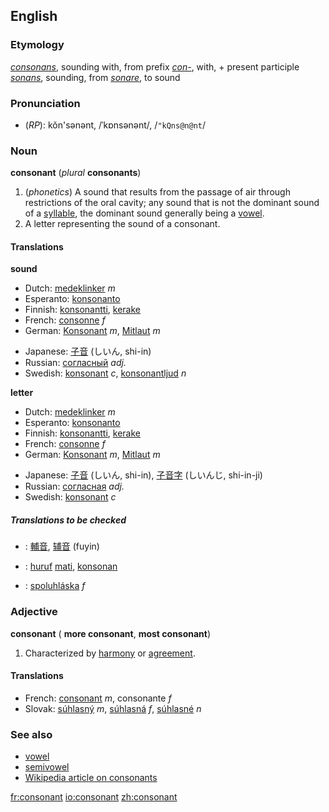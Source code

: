 ==English==

===Etymology===
{{L.}} ''[[consonans]]'', sounding with, from prefix ''[[con-]]'', with, + present participle ''[[sonans]]'', sounding, from ''[[sonare]]'', to sound

===Pronunciation===
*(''RP''): kŏn'sənənt, /ˈkɒnsənənt/, /<tt>"kQns@n@nt</tt>/

===Noun===
'''consonant''' (''plural'' '''consonants''')

#(''phonetics'') A sound that results from the passage of air through restrictions of the oral cavity; any sound that is not the dominant sound of a [[syllable]], the dominant sound generally being a [[vowel]].
#A letter representing the sound of a consonant.

====Translations====

'''sound'''
{{top}}
*Dutch: [[medeklinker]] ''m''
*Esperanto: [[konsonanto]]
*Finnish: [[konsonantti]], [[kerake]]
*French: [[consonne]] ''f''
*German: [[Konsonant]] ''m'', [[Mitlaut]] ''m''
{{mid}}
*Japanese: [[子音]] (しいん, shi-in)
*Russian: [[согласный]] ''adj.''
*Swedish: [[konsonant]] ''c'', [[konsonantljud]] ''n''
{{bottom}}

'''letter'''
{{top}}
*Dutch: [[medeklinker]] ''m''
*Esperanto: [[konsonanto]]
*Finnish: [[konsonantti]], [[kerake]]
*French: [[consonne]] ''f''
*German: [[Konsonant]] ''m'', [[Mitlaut]] ''m''
{{mid}}
*Japanese: [[子音]] (しいん, shi-in), [[子音字]] (しいんじ, shi-in-ji)
*Russian: [[согласная]] ''adj.''
*Swedish: [[konsonant]] ''c''
{{bottom}}

=====Translations to be checked=====
<!--Remove this section once all of the translations below have been moved into the tables above.-->
{{checktrans}}

*{{ttbc|Chinese}}: [[輔音]], [[辅音]] (fuyin)
*{{ttbc|Indonesian}}: [[huruf]] [[mati]], [[konsonan]]
*{{ttbc|Slovak}}: [[spoluhláska]] ''f''

===Adjective===
'''consonant''' ({{compar}} '''more consonant''', {{superl}} '''most consonant''')

#Characterized by [[harmony]] or [[agreement]].
{{seeCites}}

====Translations====
*French: [[consonant#French|consonant]] ''m'', consonante ''f''
*Slovak: [[súhlasný]] ''m'', [[súhlasná]] ''f'', [[súhlasné]] ''n''

===See also===
*[[vowel]]
*[[semivowel]]
*[[w:consonant|Wikipedia article on consonants]]

[[fr:consonant]]
[[io:consonant]]
[[zh:consonant]]